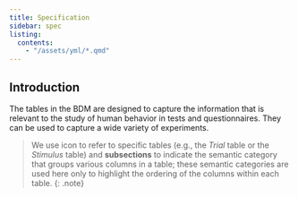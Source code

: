 ```yaml
---
title: Specification
sidebar: spec
listing: 
  contents:
    - "/assets/yml/*.qmd"
---
```


## Introduction

The tables in the BDM are designed to capture the information that is relevant to the study of human behavior in tests and questionnaires. They can be used to capture a wide variety of experiments.

> We use <i class="bi bi-table"></i> icon to refer to specific tables (e.g., the *<i class="bi bi-table"></i> Trial* table or the *<i class="bi bi-table"></i> Stimulus* table) and **subsections** to indicate the semantic category that groups various columns in a table; these semantic categories are used here only to highlight the ordering of the columns within each table.
{: .note}
